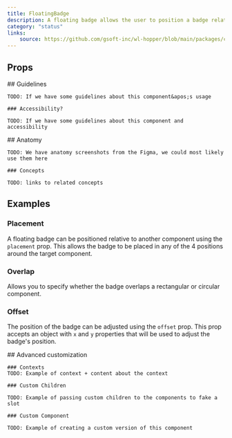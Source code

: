 ```yaml
---
title: FloatingBadge
description: A floating badge allows the user to position a badge relative to another component.
category: "status"
links:
    source: https://github.com/gsoft-inc/wl-hopper/blob/main/packages/components/src/Badge/src/FloatingBadge.tsx
---
```


<Example src="Badge/docs/floatingbadge/preview" isOpen />

## Props

<PropTable component="FloatingBadge" />

<FeatureFlag flag="next">
    ## Guidelines

    TODO: If we have some guidelines about this component&apos;s usage

    ### Accessibility?

    TODO: If we have some guidelines about this component and accessibility
</FeatureFlag>

<FeatureFlag flag="rc">
    ## Anatomy

    TODO: We have anatomy screenshots from the Figma, we could most likely use them here

    ### Concepts

    TODO: links to related concepts
</FeatureFlag>

## Examples

### Placement

A floating badge can be positioned relative to another component using the `placement` prop. This allows the badge to be placed in any of the 4 positions around the target component.

<Example src="Badge/docs/floatingbadge/placement" />

### Overlap

Allows you to specify whether the badge overlaps a rectangular or circular component.

<Example src="Badge/docs/floatingbadge/overlap" />

### Offset

The position of the badge can be adjusted using the `offset` prop. This prop accepts an object with `x` and `y` properties that will be used to adjust the badge's position.

<Example src="Badge/docs/floatingbadge/offset" />

<FeatureFlag flag="next">
    ## Advanced customization

    ### Contexts
    TODO: Example of context + content about the context

    ### Custom Children

    TODO: Example of passing custom children to the components to fake a slot

    ### Custom Component

    TODO: Example of creating a custom version of this component
</FeatureFlag>
